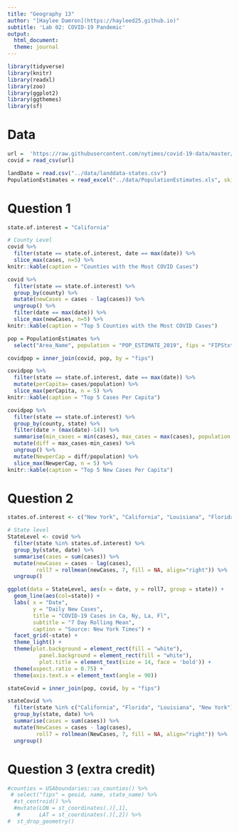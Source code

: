 ```yaml
---
title: "Geography 13"
author: "[Haylee Damron](https://hayleed25.github.io)"
subtitle: 'Lab 02: COVID-19 Pandemic'
output:
  html_document:
  theme: journal 
---
```


```r
library(tidyverse)
library(knitr)
library(readxl)
library(zoo)
library(ggplot2)
library(ggthemes)
library(sf)
```


# Data
```r
url =  'https://raw.githubusercontent.com/nytimes/covid-19-data/master/us-counties.csv'
covid = read_csv(url)

landDate = read.csv("../data/landdata-states.csv")
PopulationEstimates = read_excel("../data/PopulationEstimates.xls", skip=2)
```

# Question 1
```r
state.of.interest = "California"

# County Level
covid %>%
  filter(state == state.of.interest, date == max(date)) %>%
  slice_max(cases, n=5) %>% 
knitr::kable(caption = "Counties with the Most COVID Cases")

covid %>% 
  filter(state == state.of.interest) %>% 
  group_by(county) %>% 
  mutate(newCases = cases - lag(cases)) %>% 
  ungroup() %>%
  filter(date == max(date)) %>% 
  slice_max(newCases, n=5) %>% 
knitr::kable(caption = "Top 5 Counties with the Most COVID Cases")

pop = PopulationEstimates %>% 
  select("Area_Name", population = "POP_ESTIMATE_2019", fips = "FIPStxt")

covidpop = inner_join(covid, pop, by = "fips")

covidpop %>% 
  filter(state == state.of.interest, date == max(date)) %>% 
  mutate(perCapita= cases/population) %>% 
  slice_max(perCapita, n = 5) %>% 
knitr::kable(caption = "Top 5 Cases Per Capita")

covidpop %>% 
  filter(state == state.of.interest) %>% 
  group_by(county, state) %>% 
  filter(date > (max(date)-14)) %>% 
  summarise(min_cases = min(cases), max_cases = max(cases), population = mean(population)) %>% 
  mutate(diff = max_cases-min_cases) %>% 
  ungroup() %>% 
  mutate(NewperCap = diff/population) %>% 
  slice_max(NewperCap, n = 5) %>% 
knitr::kable(caption = "Top 5 New Cases Per Capita")

```

# Question 2
```r
states.of.interest <- c("New York", "California", "Louisiana", "Florida")

# State level
StateLevel <- covid %>% 
  filter(state %in% states.of.interest) %>% 
  group_by(state, date) %>% 
  summarise(cases = sum(cases)) %>% 
  mutate(newCases = cases - lag(cases),
         roll7 = rollmean(newCases, 7, fill = NA, align="right")) %>% 
  ungroup()

ggplot(data = StateLevel, aes(x = date, y = roll7, group = state)) +
  geom_line(aes(col=state)) +
  labs( x = "Date", 
        y = "Daily New Cases", 
        title = "COVID-19 Cases in Ca, Ny, La, Fl",
        subtitle = "7 Day Rolling Mean",
        caption = "Source: New York Times") +
  facet_grid(~state) +
  theme_light() +
  theme(plot.background = element_rect(fill = "white"),
          panel.background = element_rect(fill = "white"),
          plot.title = element_text(size = 14, face = 'bold')) +
  theme(aspect.ratio = 0.75) +
  theme(axis.text.x = element_text(angle = 90))

stateCovid = inner_join(pop, covid, by = "fips")

stateCovid %>% 
  filter(state %in% c("California", "Florida", "Louisiana", "New York")) %>% 
  group_by(state, date) %>% 
  summarise(cases = sum(cases)) %>% 
  mutate(NewCases = cases - lag(cases),
         roll7 = rollmean(NewCases, 7, fill = NA, align="right")) %>% 
  ungroup()


```

# Question 3 (extra credit)
```r
#counties = USAboundaries::us_counties() %>% 
 # select("fips" = geoid, name, state_name) %>% 
  #st_centroid() %>% 
  #mutate(LON = st_coordinates(.)[,1], 
   #      LAT = st_coordinates(.)[,2]) %>% 
#  st_drop_geometry()


```

